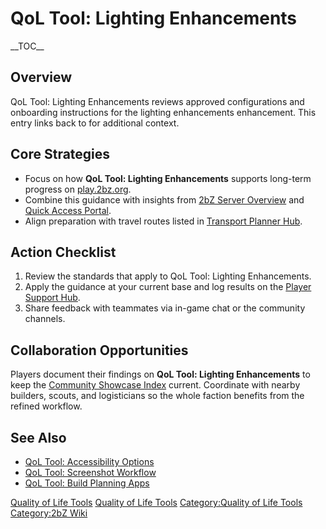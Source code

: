 {{Short description|QoL Tool: Lighting Enhancements reviews approved configurations and onboarding instructions for the lighting enhancements enhancement}}
= QoL Tool: Lighting Enhancements =
{{2bZ Navbox}}
__TOC__

== Overview ==
QoL Tool: Lighting Enhancements reviews approved configurations and onboarding
instructions for the lighting enhancements enhancement. This entry links back to
[[Category:Quality of Life Tools|Quality of Life Tools]] for additional context.

== Core Strategies ==
* Focus on how '''QoL Tool: Lighting Enhancements''' supports long-term progress on [[play.2bz.org]].
* Combine this guidance with insights from [[2bZ Server Overview]] and [[Quick Access Portal]].
* Align preparation with travel routes listed in [[Transport Planner Hub]].

== Action Checklist ==
# Review the [[Category:Quality of Life Tools|Quality of Life Tools]] standards that apply to QoL Tool: Lighting Enhancements.
# Apply the guidance at your current base and log results on the [[Player Support Hub]].
# Share feedback with teammates via in-game chat or the community channels.

== Collaboration Opportunities ==
Players document their findings on '''QoL Tool: Lighting Enhancements''' to keep the
[[Community Showcase Index]] current. Coordinate with nearby builders, scouts, and
logisticians so the whole faction benefits from the refined workflow.

== See Also ==
* [[QoL Tool: Accessibility Options]]
* [[QoL Tool: Screenshot Workflow]]
* [[QoL Tool: Build Planning Apps]]

[[Category:Quality of Life Tools]]
[[Category:2bZ Wiki]]
